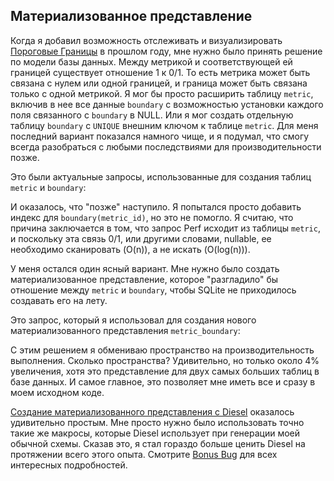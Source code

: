 
## Материализованное представление

Когда я добавил возможность отслеживать и визуализировать [Пороговые Границы][thresholds] в прошлом году, 
мне нужно было принять решение по модели базы данных.
Между метрикой и соответствующей ей границей существует отношение 1 к 0/1. 
То есть метрика может быть связана с нулем или одной границей, и граница может быть связана только с одной метрикой. 
Я мог бы просто расширить таблицу `metric`, включив в нее все данные `boundary` с возможностью установки каждого поля связанного с `boundary` в NULL. 
Или я мог создать отдельную таблицу `boundary` с `UNIQUE` внешним ключом к таблице `metric`. 
Для меня последний вариант показался намного чище, и я подумал, что смогу всегда разобраться с любыми последствиями для производительности позже.

Это были актуальные запросы, использованные для создания таблиц `metric` и `boundary`:

<MetricTable />

<BoundaryTable />

И оказалось, что "позже" наступило. 
Я попытался просто добавить индекс для `boundary(metric_id)`, но это не помогло. 
Я считаю, что причина заключается в том, что запрос Perf исходит из таблицы `metric`, 
и поскольку эта связь 0/1, или другими словами, nullable, ее необходимо сканировать (O(n)), 
а не искать (O(log(n))).

У меня остался один ясный вариант. 
Мне нужно было создать материализованное представление, которое "разгладило" бы отношение между `metric` и `boundary`, 
чтобы SQLite не приходилось создавать его на лету.

Это запрос, который я использовал для создания нового материализованного представления `metric_boundary`:

<MetricBoundaryView />

С этим решением я обмениваю пространство на производительность выполнения. 
Сколько пространства? 
Удивительно, но только около 4% увеличения, хотя это представление для двух самых больших таблиц в базе данных. 
И самое главное, это позволяет мне иметь все и сразу в моем исходном коде.

[Создание материализованного представления с Diesel][diesel view] оказалось удивительно простым. 
Мне просто нужно было использовать точно такие же макросы, которые Diesel использует при генерации моей обычной схемы. 
Сказав это, я стал гораздо больше ценить Diesel на протяжении всего этого опыта. 
Смотрите [Bonus Bug][bonus bug] для всех интересных подробностей.

[diesel view]: https://deterministic.space/diesel-view-table-trick.html

[thresholds]: /ru/docs/explanation/thresholds/

[bonus bug]: #bonus-bug